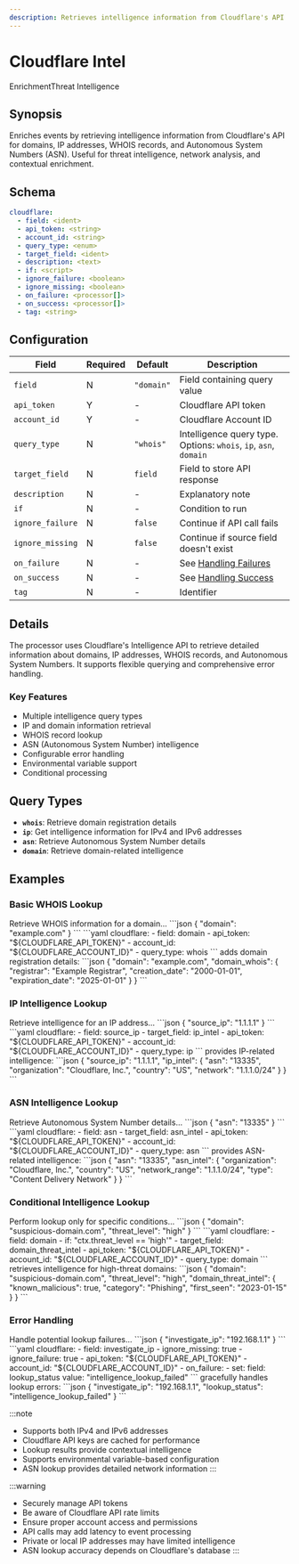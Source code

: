 ```yaml
---
description: Retrieves intelligence information from Cloudflare's API
---
```


# Cloudflare Intel

<span class="theme-doc-version-badge badge badge--primary">Enrichment</span><span class="theme-doc-version-badge badge badge--secondary">Threat Intelligence</span>

## Synopsis

Enriches events by retrieving intelligence information from Cloudflare's API for domains, IP addresses, WHOIS records, and Autonomous System Numbers (ASN). Useful for threat intelligence, network analysis, and contextual enrichment.

## Schema

```yaml {2-6}
cloudflare:
  - field: <ident>
  - api_token: <string>
  - account_id: <string>
  - query_type: <enum>
  - target_field: <ident>
  - description: <text>
  - if: <script>
  - ignore_failure: <boolean>
  - ignore_missing: <boolean>
  - on_failure: <processor[]>
  - on_success: <processor[]>
  - tag: <string>
```

## Configuration

|Field|Required|Default|Description|
|---|---|---|---|
|`field`|N|`"domain"`|Field containing query value|
|`api_token`|Y|-|Cloudflare API token|
|`account_id`|Y|-|Cloudflare Account ID|
|`query_type`|N|`"whois"`|Intelligence query type. Options: `whois`, `ip`, `asn`, `domain`|
|`target_field`|N|`field`|Field to store API response|
|`description`|N|-|Explanatory note|
|`if`|N|-|Condition to run|
|`ignore_failure`|N|`false`|Continue if API call fails|
|`ignore_missing`|N|`false`|Continue if source field doesn't exist|
|`on_failure`|N|-|See [Handling Failures](../handling-failures.mdx)|
|`on_success`|N|-|See [Handling Success](../handling-success.mdx)|
|`tag`|N|-|Identifier|

## Details

The processor uses Cloudflare's Intelligence API to retrieve detailed information about domains, IP addresses, WHOIS records, and Autonomous System Numbers. It supports flexible querying and comprehensive error handling.

### Key Features
- Multiple intelligence query types
- IP and domain information retrieval
- WHOIS record lookup
- ASN (Autonomous System Number) intelligence
- Configurable error handling
- Environmental variable support
- Conditional processing

## Query Types

- **`whois`**: Retrieve domain registration details
- **`ip`**: Get intelligence information for IPv4 and IPv6 addresses
- **`asn`**: Retrieve Autonomous System Number details
- **`domain`**: Retrieve domain-related intelligence

## Examples

### Basic WHOIS Lookup

<ExampleGrid>
  <CommentCol>
    Retrieve WHOIS information for a domain...
  </CommentCol>
  <CodeCol>
    ```json
    {
      "domain": "example.com"
    }
    ```
    ```yaml
    cloudflare:
      - field: domain
      - api_token: "${CLOUDFLARE_API_TOKEN}"
      - account_id: "${CLOUDFLARE_ACCOUNT_ID}"
      - query_type: whois
    ```
  </CodeCol>
  <CommentCol>
    adds domain registration details:
  </CommentCol>
  <CodeCol>
    ```json
    {
      "domain": "example.com",
      "domain_whois": {
        "registrar": "Example Registrar",
        "creation_date": "2000-01-01",
        "expiration_date": "2025-01-01"
      }
    }
    ```
  </CodeCol>
</ExampleGrid>

### IP Intelligence Lookup

<ExampleGrid>
  <CommentCol>
    Retrieve intelligence for an IP address...
  </CommentCol>
  <CodeCol>
    ```json
    {
      "source_ip": "1.1.1.1"
    }
    ```
    ```yaml
    cloudflare:
      - field: source_ip
      - target_field: ip_intel
      - api_token: "${CLOUDFLARE_API_TOKEN}"
      - account_id: "${CLOUDFLARE_ACCOUNT_ID}"
      - query_type: ip
    ```
  </CodeCol>
  <CommentCol>
    provides IP-related intelligence:
  </CommentCol>
  <CodeCol>
    ```json
    {
      "source_ip": "1.1.1.1",
      "ip_intel": {
        "asn": "13335",
        "organization": "Cloudflare, Inc.",
        "country": "US",
        "network": "1.1.1.0/24"
      }
    }
    ```
  </CodeCol>
</ExampleGrid>

### ASN Intelligence Lookup

<ExampleGrid>
  <CommentCol>
    Retrieve Autonomous System Number details...
  </CommentCol>
  <CodeCol>
    ```json
    {
      "asn": "13335"
    }
    ```
    ```yaml
    cloudflare:
      - field: asn
      - target_field: asn_intel
      - api_token: "${CLOUDFLARE_API_TOKEN}"
      - account_id: "${CLOUDFLARE_ACCOUNT_ID}"
      - query_type: asn
    ```
  </CodeCol>
  <CommentCol>
    provides ASN-related intelligence:
  </CommentCol>
  <CodeCol>
    ```json
    {
      "asn": "13335",
      "asn_intel": {
        "organization": "Cloudflare, Inc.",
        "country": "US",
        "network_range": "1.1.1.0/24",
        "type": "Content Delivery Network"
      }
    }
    ```
  </CodeCol>
</ExampleGrid>

### Conditional Intelligence Lookup

<ExampleGrid>
  <CommentCol>
    Perform lookup only for specific conditions...
  </CommentCol>
  <CodeCol>
    ```json
    {
      "domain": "suspicious-domain.com",
      "threat_level": "high"
    }
    ```
    ```yaml
    cloudflare:
      - field: domain
      - if: "ctx.threat_level == 'high'"
      - target_field: domain_threat_intel
      - api_token: "${CLOUDFLARE_API_TOKEN}"
      - account_id: "${CLOUDFLARE_ACCOUNT_ID}"
      - query_type: domain
    ```
  </CodeCol>
  <CommentCol>
    retrieves intelligence for high-threat domains:
  </CommentCol>
  <CodeCol>
    ```json
    {
      "domain": "suspicious-domain.com",
      "threat_level": "high",
      "domain_threat_intel": {
        "known_malicious": true,
        "category": "Phishing",
        "first_seen": "2023-01-15"
      }
    }
    ```
  </CodeCol>
</ExampleGrid>

### Error Handling

<ExampleGrid>
  <CommentCol>
    Handle potential lookup failures...
  </CommentCol>
  <CodeCol>
    ```json
    {
      "investigate_ip": "192.168.1.1"
    }
    ```
    ```yaml
    cloudflare:
      - field: investigate_ip
      - ignore_missing: true
      - ignore_failure: true
      - api_token: "${CLOUDFLARE_API_TOKEN}"
      - account_id: "${CLOUDFLARE_ACCOUNT_ID}"
      - on_failure:
          - set:
              field: lookup_status
              value: "intelligence_lookup_failed"
    ```
  </CodeCol>
  <CommentCol>
    gracefully handles lookup errors:
  </CommentCol>
  <CodeCol>
    ```json
    {
      "investigate_ip": "192.168.1.1",
      "lookup_status": "intelligence_lookup_failed"
    }
    ```
  </CodeCol>
</ExampleGrid>

:::note
- Supports both IPv4 and IPv6 addresses
- Cloudflare API keys are cached for performance
- Lookup results provide contextual intelligence
- Supports environmental variable-based configuration
- ASN lookup provides detailed network information
:::

:::warning
- Securely manage API tokens
- Be aware of Cloudflare API rate limits
- Ensure proper account access and permissions
- API calls may add latency to event processing
- Private or local IP addresses may have limited intelligence
- ASN lookup accuracy depends on Cloudflare's database
:::